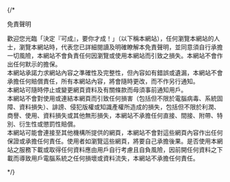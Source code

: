 
{/* <Section className="bg-[url(/images/bg_blue.jpg)] bg-cover bg-center">

<SectionTitle>免責聲明</SectionTitle>

歡迎您光臨「決定『可成』，要你才成！」（以下稱本網站），任何瀏覽本網站的人士，瀏覽本網站時，代表您已詳細閱讀及明確瞭解本免責聲明，並同意須自行承擔一切風險，本網站不會負責任何因瀏覽或使用本網站而引致之損失。本網站不會作出任何默示的擔保。\
本網站承諾力求網站內容之準確性及完整性，但內容如有錯誤或遺漏，本網站不會承擔任何賠償責任，所有本網站內容，將會隨時更改，而不作另行通知。\
本網站可隨時停止或變更網頁資料及有關條款而毋須事前通知用戶。\
本網站不會對使用或連結本網頁而引致任何損害（包括但不限於電腦病毒、系統固障、資料損失）、誹謗、侵犯版權或知識產權所造成的損失，包括但不限於利潤、商譽、使用、資料損失或其他無形損失，本網站不承擔任何直接、間接、附帶、特別、衍生性或懲罰性賠償。\
本網站可能會連接至其他機構所提供的網頁，本網站不會對這些網頁內容作出任何保證或承擔任何責任。使用者如瀏覽這些網頁，將要自己承擔後果。是否使用本網站之服務下載或取得任何資料應由用戶自行考慮且自負風險，因前開任何資料之下載而導致用戶電腦系統之任何損壞或資料流失，本網站不承擔任何責任。

<div className="grid grid-cols-1 md:grid-cols-2 gap-4">

<News
  source="聯合報"
  date="2024-07-19"
  title="可成爆內線交易 約談董座家族9人..."
  url="https://udn.com/news/story/7321/8104853"
/>

<News
  source="信傳媒"
  date="2022-05-27"
  title="可成股東會》「阿土伯加碼秀」成絕響 公司法修法剝奪少數股東現金股..."
  url="https://www.cmmedia.com.tw/home/articles/34099"
/>

</div>

</Section> */}
